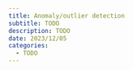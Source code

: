 ```yaml
---
title: Anomaly/outlier detection
subtitle: TODO
description: TODO
date: 2023/12/05
categories:
  - TODO
---
```

<!-- Detect anomaly/outlier behavior and the treatment techniques. -->
